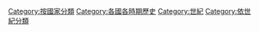 {{Commonscat|Centuries by country}}

[[Category:按國家分類|Category:按國家分類]]
[[Category:各國各時期歷史|Category:各國各時期歷史]]
[[Category:世紀|Category:世紀]]
[[Category:依世紀分類|Category:依世紀分類]]